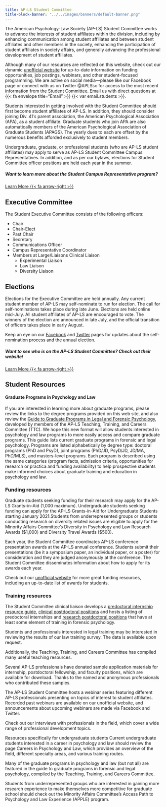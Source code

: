 ```yaml
---
title: AP-LS Student Committee
title-block-banner: "../../images/banners/default-banner.png"
---
```



The American Psychology-Law Society (AP-LS) Student Committee works to advance the interests of student affiliates within the division, including by enhancing communication among student affiliates and between student affiliates and other members in the society, enhancing the participation of student affiliates in society affairs, and generally advancing the professional development of student affiliates.

Although many of our resources are reflected on this website, check out our dynamic [unofficial website](http://www.apls-students.org/) for up-to-date information on funding opportunities, job postings, webinars, and other student-focused programming. We are active on social media---please like our Facebook page or connect with us on Twitter @APLSsc for access to the most recent information from the Student Committee. Email us with direct questions at {{< fa envelope title="Email" >}} {{< var email.students >}}.

Students interested in getting involved with the Student Committee should first become student affiliates of AP-LS. In addition, they should consider joining Div. 41's parent association, the American Psychological Association (APA), as a student affiliate. Graduate students who join APA are also automatically members of the American Psychological Association of Graduate Students (APAGS). The yearly dues to each are offset by the numerous benefits afforded exclusively to student members.

Undergraduate, graduate, or professional students (who are AP-LS student affiliates) may apply to serve as AP-LS Student Committee Campus Representatives. In addition, and as per our bylaws, elections for Student Committee officer positions are held each year in the summer.


::: column-screen
::: {.simple-info-blue .alt-background-blue}
::: content-block-blue
##### Want to learn more about the Student Campus Representative program? 

[Learn More {{< fa arrow-right >}}](campus_reps.qmd){.btn-action .btn .btn-secondary .btn-lg role="button"}
:::
:::
:::

::: vspace
:::

## Executive Committee

The Student Executive Committee consists of the following officers:

-   Chair
-   Chair-Elect
-   Past Chair
-   Secretary
-   Communications Officer
-   Campus Representative Coordinator
-   Members at Large/Liaisons Clinical Liaison
    -   Experimental Liaison
    -   Law Liaison
    -   Diversity Liaison

## Elections 

Elections for the Executive Committee are held annually. Any current student member of AP-LS may self-nominate to run for election. The call for self-nominations takes place during late June. Elections are held online mid-July. All student affiliates of AP-LS are encouraged to vote. The winners of the election are announced in late July, and the official transition of officers takes place in early August.

Keep an eye on our [Facebook](https://www.facebook.com/apls.sc) and [Twitter](https://twitter.com/APLSsc) pages for updates about the self-nomination process and the annual election.

::: vspace
:::

::: column-screen
::: {.simple-info-blue .alt-background-blue}
::: content-block-blue
##### Want to see who is on the AP-LS Student Committee? Check out their website! 

[Learn More {{< fa arrow-right >}}](http://www.apls-students.org/){.btn-action .btn .btn-secondary .btn-lg role="button"}
:::
:::
:::

::: vspace
:::

## Student Resources  

#### Graduate Programs in Psychology and Law 

If you are interested in learning more about graduate programs, please review the links to the degree programs provided on this web site, and also review the [Guide to Graduate Programs in Legal and Forensic Psychology](https://drive.google.com/file/d/16MVhYKZ1Y6KBusgm3FidRXhpbx34YvvF/view?usp=sharing), developed by members of the AP-LS Teaching, Training, and Careers Committee (TTC). We hope this new format will allow students interested in psychology and law programs to more easily access and compare graduate programs. This guide lists current graduate programs in forensic and legal psychology. Programs are listed alphabetically by degree type: doctoral programs (PhD and PsyD), joint programs (PhD/JD, PsyD/JD, JD/MA, PhD/MLS), and masters-level programs. Each program is described using the same categories (program facts, admission criteria, opportunities for research or practica and funding availability) to help prospective students make informed choices about graduate training and education in psychology and law.

### Funding resources 

Graduate students seeking funding for their research may apply for the AP-LS Grants-in-Aid (1,000 maximum). Undergraduate students seeking funding can apply for the AP-LS Grants-in-Aid for Undergraduate Students starting January 2021.Students from underrepresented groups or students conducting research on diversity related issues are eligible to apply for the Minority Affairs Committee's Diversity in Psychology and Law Research Awards (\$1,000) and Diversity Travel Awards (\$500).

Each year, the Student Committee coordinates AP-LS conference presentation awards at the AP-LS annual conference. Students submit their presentations (be it a symposium paper, an individual paper, or a poster) for consideration and they are judged anonymously at the conference. The Student Committee disseminates information about how to apply for its awards each year.

Check out our [unofficial website](https://www.apls-students.org/) for more great funding resources, including an up-to-date list of awards for students.

### Training resources 

The Student Committee clinical liaison develops a [predoctoral internship resource guide](https://drive.google.com/file/d/0BwHHGLhi_4i-dnR4Q3FheHpaNW8/edit?resourcekey=0-K8LDLfwzZegBjpKQxGup-A), [clinical postdoctoral positions](https://www.apls-students.org/clinical.html) and hosts a listing of predoctoral internships and [research postdoctoral positions](https://www.apls-students.org/research.html) that have at least some element of training in forensic psychology.

Students and professionals interested in legal training may be interested in reviewing the results of our law training survey. The data is available upon request.

Additionally, the Teaching, Training, and Careers Committee has compiled many useful teaching resources.

Several AP-LS professionals have donated sample application materials for internship, postdoctoral fellowship, and faculty positions, which are available for download. Thanks to the named and anonymous professionals who contributed these samples.

The AP-LS Student Committee hosts a webinar series featuring different AP-LS professionals presenting on topics of interest to student affiliates. Recorded past webinars are available on our unofficial website, and announcements about upcoming webinars are made via Facebook and Twitter.

Check out our interviews with professionals in the field, which cover a wide range of professional development topics.

Resources specifically for undergraduate students Current undergraduate students interested in a career in psychology and law should review the page Careers in Psychology and Law, which provides an overview of the field, different specialty areas, and various training routes.

Many of the graduate programs in psychology and law (but not all) are featured in the guide to graduate programs in forensic and legal psychology, compiled by the Teaching, Training, and Careers Committee.

Students from underrepresented groups who are interested in gaining more research experience to make themselves more competitive for graduate school should check out the Minority Affairs Committee's Access Path to Psychology and Law Experience (APPLE) program.

